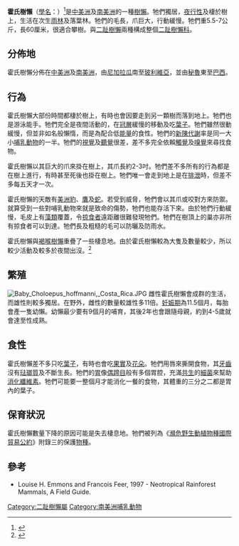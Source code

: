 {{Speciesbox
| status = LC
| status_system = iucn3.1
| status_ref = <ref name=iucn>{{IUCN2008|assessors=Meritt, M. & Members of the IUCN SSC Edentate Specialist Group|year=2008|id=4778|title=Choloepus hoffmanni|downloaded=1 December 2008}}</ref>
| trend = unknown
| image = Two-toed sloth Costa Rica - cropped.jpg
| taxon = Choloepus hoffmanni
| authority = [[Wilhelm_Peters|Peters]], 1858
| subdivision_ranks = [[亞種|亞種]]
| subdivision =
* ''C. h. capitalis''
* ''C. h. florenciae''
* ''C. h. juruanus''
* ''C. h. pallescens''
* ''C. h. hoffmanni''
| range_map = Hoffmann's Two-toed Sloth area.png
| range_map_caption =分佈範圍
}}
'''霍氏樹懶'''（[[學名|學名]]：''{{lang|la|Choloepus hoffmanni}}''）<ref name=msw3>{{MSW3 Gardner|pages=101|id=11800019}}</ref>是[[中美洲|中美洲]]及[[南美洲|南美洲]]的一種[[樹懶|樹懶]]。牠們獨居，[[夜行性|夜行性]]及棲於樹上，生活在次生[[雨林|雨林]]及落葉林。牠們的毛長，爪巨大，行動緩慢。牠們重5.5-7公斤，長60厘米，很適合攀樹。與[[二趾樹懶|二趾樹懶]]兩種構成整個[[二趾樹懶科|二趾樹懶科]]。

==分佈地==
霍氏樹懶分佈在[[中美洲|中美洲]]及[[南美洲|南美洲]]，由[[尼加拉瓜|尼加拉瓜]]南至[[玻利維亞|玻利維亞]]，並由[[秘魯|秘魯]]東至[[巴西|巴西]]。

==行為==
霍氏樹懶大部份時間都棲於樹上，有時也會因要走到另一顆樹而落到地上。牠們也是游泳能手。牠們完全是夜間活動的，在[[冠層|冠層]]緩慢的移動及吃[[葉子|葉子]]。牠們雖然很動緩慢，但並非如名般懶惰，而是為配合低[[能量|能量]]的食性。牠們的[[新陳代謝|新陳代謝]]率是同一大小[[哺乳動物|哺乳動物]]的一半。牠們的[[視覺|視覺]]及[[聽覺|聽覺]]很差，差不多完全依賴[[觸覺|觸覺]]及[[嗅覺|嗅覺]]來尋找食物。

霍氏樹懶以其巨大的爪來掛在樹上，其爪長約2-3吋。牠們差不多所有的行為都是在樹上進行，有時甚至死後也掛在樹上。牠們唯一會走到地上是在[[排泄|排泄]]時，但差不多每五天才一次。

霍氏樹懶的天敵有[[美洲豹|美洲豹]]、[[鷹|鷹]]及[[蛇|蛇]]。若受到威脅，牠們會以其爪或咬對方來防禦。就算受到一些對哺乳動物來就是致命的傷勢，牠們也能存活下來。由於牠們行動緩慢，毛皮上有[[藻類|藻類]]覆蓋，令[[掠食者|掠食者]]遠距離很難發現牠們。牠們在樹頂上的巢亦非所有掠食者可以到達。牠們長及粗糙的毛可以防曬及防雨水。

霍氏樹懶與[[褐喉樹懶|褐喉樹懶]]重疊了一些棲息地。由於霍氏樹懶較為大隻及數量較少，所以較少活動及較多於夜間出沒。<ref>{{cite book en|title=The Encyclopedia of Mammals|editor=Macdonald, David|author=Dickman, Chris|year=1993|page=777}}</ref>

==繁殖==
[[Image:Baby_Choloepus_hoffmanni,_Costa_Rica.JPG|thumb]]
雌性霍氏樹懶會成群的生活，而雄性則較多獨居。在野外，雌性的數量較雄性多11倍。[[妊娠期|妊娠期]]為11.5個月，每胎會產一隻幼懶。幼懶最少要有9個月的哺育，其後2年也會跟隨母親，約到4-5歲就會達至性成熟。

==食性==
霍氏樹懶差不多只吃[[葉子|葉子]]，有時也會吃[[果實|果實]]及[[花朵|花朵]]。牠們用唇來撕開食物，其[[牙齒|牙齒]]沒有[[琺瑯質|琺瑯質]]及不斷生長。牠們的[[胃|胃]]像[[偶蹄目|偶蹄目]]般有多個胃腔，充滿[[共生|共生]]的[[細菌|細菌]]來幫助[[消化|消化]][[纖維素|纖維素]]。牠們可能要一整個月才能消化一餐的食物，其體重的三分之二都是胃內的葉子。

==保育狀況==
霍氏樹懶數量下降的原因可能是失去棲息地。牠們被列為《[[瀕危野生動植物種國際貿易公約|瀕危野生動植物種國際貿易公約]]》附錄三的保護[[物種|物種]]。

==參考==
{{reflist}}
* Louise H. Emmons and Francois Feer, 1997 - Neotropical Rainforest Mammals, A Field Guide.

{{Pilosa}}
{{Taxonbar|from=Q1052814}}

[[Category:二趾樹懶屬|Category:二趾樹懶屬]]
[[Category:南美洲哺乳動物|Category:南美洲哺乳動物]]